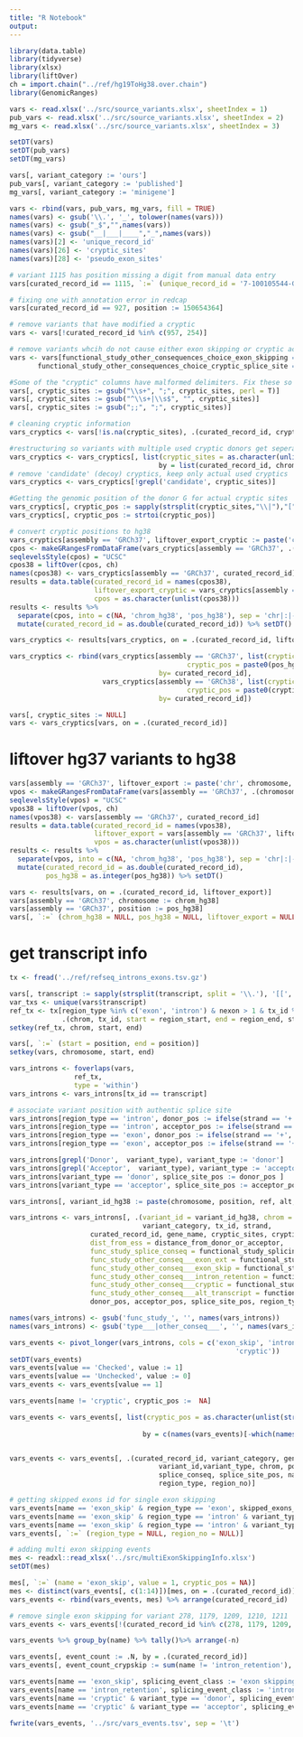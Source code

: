 ```yaml
---
title: "R Notebook"
output: 
---
```


```r
library(data.table)
library(tidyverse)
library(xlsx)
library(liftOver)
ch = import.chain("../ref/hg19ToHg38.over.chain")
library(GenomicRanges)
```


```r
vars <- read.xlsx('../src/source_variants.xlsx', sheetIndex = 1)
pub_vars <- read.xlsx('../src/source_variants.xlsx', sheetIndex = 2)
mg_vars <- read.xlsx('../src/source_variants.xlsx', sheetIndex = 3)

setDT(vars)
setDT(pub_vars)
setDT(mg_vars)

vars[, variant_category := 'ours']
pub_vars[, variant_category := 'published']
mg_vars[, variant_category := 'minigene']

vars <- rbind(vars, pub_vars, mg_vars, fill = TRUE)
names(vars) <- gsub('\\.', '_', tolower(names(vars)))
names(vars) <- gsub("_$","",names(vars))
names(vars) <- gsub("__|___|____","_",names(vars))
names(vars)[2] <- 'unique_record_id'
names(vars)[26] <- 'cryptic_sites'
names(vars)[28] <- 'pseudo_exon_sites'
```

```r
# variant 1115 has position missing a digit from manual data entry
vars[curated_record_id == 1115, `:=` (unique_record_id = '7-100105544-G-A', position = 100105544)]

# fixing one with annotation error in redcap
vars[curated_record_id == 927, position := 150654364]

# remove variants that have modified a cryptic
vars <- vars[!curated_record_id %in% c(957, 254)]

# remove variants whcih do not cause either exon skipping or cryptic activation
vars <- vars[functional_study_other_consequences_choice_exon_skipping == 'Checked' |
       functional_study_other_consequences_choice_cryptic_splice_site == 'Checked']

```


```r
#Some of the "cryptic" columns have malformed delimiters. Fix these so that it is possible to cleanly transform this column into rows.
vars[, cryptic_sites := gsub("\\s+", ";", cryptic_sites, perl = T)]
vars[, cryptic_sites := gsub("^\\s+|\\s$", "", cryptic_sites)]
vars[, cryptic_sites := gsub(";;", ";", cryptic_sites)]

# cleaning cryptic information
vars_cryptics <- vars[!is.na(cryptic_sites), .(curated_record_id, cryptic_sites, chromosome, assembly)]

#restructuring so variants with multiple used cryptic donors get seperate rows
vars_cryptics <- vars_cryptics[, list(cryptic_sites = as.character(unlist(strsplit(cryptic_sites, "\\;")))),
                                     by = list(curated_record_id, chromosome, assembly)]
# remove 'candidate' (decoy) cryptics, keep only actual used cryptics
vars_cryptics <- vars_cryptics[!grepl('candidate', cryptic_sites)]

#Getting the genomic position of the donor G for actual cryptic sites
vars_cryptics[, cryptic_pos := sapply(strsplit(cryptic_sites,"\\|"),"[",2)]
vars_cryptics[, cryptic_pos := strtoi(cryptic_pos)]
```

```r
# convert cryptic positions to hg38
vars_cryptics[assembly == 'GRCh37', liftover_export_cryptic := paste('chr', chromosome, ':', cryptic_pos, '-', cryptic_pos, sep = '')]
cpos <- makeGRangesFromDataFrame(vars_cryptics[assembly == 'GRCh37', .(chromosome, start = cryptic_pos, end = cryptic_pos)])
seqlevelsStyle(cpos) = "UCSC"
cpos38 = liftOver(cpos, ch)
names(cpos38) <- vars_cryptics[assembly == 'GRCh37', curated_record_id]
results = data.table(curated_record_id = names(cpos38), 
                     liftover_export_cryptic = vars_cryptics[assembly == 'GRCh37', liftover_export_cryptic],
                     cpos = as.character(unlist(cpos38)))
results <- results %>% 
  separate(cpos, into = c(NA, 'chrom_hg38', 'pos_hg38'), sep = 'chr|:|-') %>% 
  mutate(curated_record_id = as.double(curated_record_id)) %>% setDT()

vars_cryptics <- results[vars_cryptics, on = .(curated_record_id, liftover_export_cryptic)]

```

```r
vars_cryptics <- rbind(vars_cryptics[assembly == 'GRCh37', list(cryptic_sites = paste0(cryptic_sites, collapse=";"),
                                            cryptic_pos = paste0(pos_hg38, collapse = ";")), 
                                     by= curated_record_id],
                       vars_cryptics[assembly == 'GRCh38', list(cryptic_sites = paste0(cryptic_sites, collapse=";"),
                                            cryptic_pos = paste0(cryptic_pos, collapse = ";")), 
                                     by= curated_record_id])

vars[, cryptic_sites := NULL]
vars <- vars_cryptics[vars, on = .(curated_record_id)]
```


# liftover hg37 variants to hg38
```r
vars[assembly == 'GRCh37', liftover_export := paste('chr', chromosome, ':', position, '-', position, sep = '')]
vpos <- makeGRangesFromDataFrame(vars[assembly == 'GRCh37', .(chromosome, start = position, end = position)])
seqlevelsStyle(vpos) = "UCSC"
vpos38 = liftOver(vpos, ch)
names(vpos38) <- vars[assembly == 'GRCh37', curated_record_id]
results = data.table(curated_record_id = names(vpos38), 
                     liftover_export = vars[assembly == 'GRCh37', liftover_export],
                     vpos = as.character(unlist(vpos38)))
results <- results %>% 
  separate(vpos, into = c(NA, 'chrom_hg38', 'pos_hg38'), sep = 'chr|:|-') %>% 
  mutate(curated_record_id = as.double(curated_record_id),
         pos_hg38 = as.integer(pos_hg38)) %>% setDT()

vars <- results[vars, on = .(curated_record_id, liftover_export)]
vars[assembly == 'GRCh37', chromosome := chrom_hg38]
vars[assembly == 'GRCh37', position := pos_hg38]
vars[, `:=` (chrom_hg38 = NULL, pos_hg38 = NULL, liftover_export = NULL)]
```


# get transcript info
```r
tx <- fread('../ref/refseq_introns_exons.tsv.gz')

vars[, transcript := sapply(strsplit(transcript, split = '\\.'), '[[', 1)]
var_txs <- unique(vars$transcript)
ref_tx <- tx[region_type %in% c('exon', 'intron') & nexon > 1 & tx_id %in% var_txs, 
             .(chrom, tx_id, start = region_start, end = region_end, strand, gene_name, region_type, region_no)]
setkey(ref_tx, chrom, start, end)

vars[, `:=` (start = position, end = position)]
setkey(vars, chromosome, start, end)

vars_introns <- foverlaps(vars, 
                ref_tx,
                type = 'within')
vars_introns <- vars_introns[tx_id == transcript]

```

```r
# associate variant position with authentic splice site
vars_introns[region_type == 'intron', donor_pos := ifelse(strand == '+', start, end)]
vars_introns[region_type == 'intron', acceptor_pos := ifelse(strand == '+', end, start)]
vars_introns[region_type == 'exon', donor_pos := ifelse(strand == '+', end + 1, start - 1)]
vars_introns[region_type == 'exon', acceptor_pos := ifelse(strand == '+', start - 1, end + 1)]

vars_introns[grepl('Donor',  variant_type), variant_type := 'donor']
vars_introns[grepl('Acceptor',  variant_type), variant_type := 'acceptor']
vars_introns[variant_type == 'donor', splice_site_pos := donor_pos ]
vars_introns[variant_type == 'acceptor', splice_site_pos := acceptor_pos ]
```



```r
vars_introns[, variant_id_hg38 := paste(chromosome, position, ref, alt, sep = '-')]

vars_introns <- vars_introns[, .(variant_id = variant_id_hg38, chrom = chromosome, pos = position, ref, alt, 
                                 variant_category, tx_id, strand, 
                    curated_record_id, gene_name, cryptic_sites, cryptic_pos, variant_type, hgvs_cdna, 
                    dist_from_ess = distance_from_donor_or_acceptor,  
                    func_study_splice_conseq = functional_study_splicing_consequence,
                    func_study_other_conseq___exon_ext = functional_study_other_consequences_choice_exon_extension,
                    func_study_other_conseq___exon_skip = functional_study_other_consequences_choice_exon_skipping, 
                    func_study_other_conseq___intron_retention = functional_study_other_consequences_choice_intron_retention,
                    func_study_other_conseq___cryptic = functional_study_other_consequences_choice_cryptic_splice_site,
                    func_study_other_conseq___alt_transcript = functional_study_other_consequences_choice_alternative_transcript,
                    donor_pos, acceptor_pos, splice_site_pos, region_type, region_no)]

```



```r
names(vars_introns) <- gsub('func_study_', '', names(vars_introns))
names(vars_introns) <- gsub('type___|other_conseq___', '', names(vars_introns))

vars_events <- pivot_longer(vars_introns, cols = c('exon_skip', 'intron_retention', 
                                                        'cryptic')) 
setDT(vars_events)
vars_events[value == 'Checked', value := 1]
vars_events[value == 'Unchecked', value := 0]
vars_events <- vars_events[value == 1] 

vars_events[name != 'cryptic', cryptic_pos :=  NA]

vars_events <- vars_events[, list(cryptic_pos = as.character(unlist(strsplit(cryptic_pos, 
                                                                                   split = ';')))), 
                                 by = c(names(vars_events)[-which(names(vars_events) == 'cryptic_pos')])]


vars_events <- vars_events[, .(curated_record_id, variant_category, gene_name, tx_id, strand,
                                     variant_id,variant_type, chrom, pos, ref, alt, dist_from_ess,
                                     splice_conseq, splice_site_pos, name, value, cryptic_pos,
                                     region_type, region_no)]

```


```r
# getting skipped exons id for single exon skipping
vars_events[name == 'exon_skip' & region_type == 'exon', skipped_exons_id := region_no]
vars_events[name == 'exon_skip' & region_type == 'intron' & variant_type == 'donor', skipped_exons_id := region_no]
vars_events[name == 'exon_skip' & region_type == 'intron' & variant_type == 'acceptor', skipped_exons_id := region_no + 1]
vars_events[, `:=` (region_type = NULL, region_no = NULL)]
```



```r
# adding multi exon skipping events
mes <- readxl::read_xlsx('../src/multiExonSkippingInfo.xlsx')
setDT(mes)

mes[, `:=` (name = 'exon_skip', value = 1, cryptic_pos = NA)]
mes <- distinct(vars_events[, c(1:14)])[mes, on = .(curated_record_id)]
vars_events <- rbind(vars_events, mes) %>% arrange(curated_record_id)

# remove single exon skipping for variant 278, 1179, 1209, 1210, 1211
vars_events <- vars_events[!(curated_record_id %in% c(278, 1179, 1209, 1210, 1211) & name == 'exon_skip' & !grepl('\\-', skipped_exons_id))]

vars_events %>% group_by(name) %>% tally()%>% arrange(-n)
```

```r
vars_events[, event_count := .N, by = .(curated_record_id)]
vars_events[, event_count_crypskip := sum(name != 'intron_retention'), by = .(curated_record_id)]
```

```r
vars_events[name == 'exon_skip', splicing_event_class := 'exon skipping']
vars_events[name == 'intron_retention', splicing_event_class := 'intron retention']
vars_events[name == 'cryptic' & variant_type == 'donor', splicing_event_class := "cryptic donor"]
vars_events[name == 'cryptic' & variant_type == 'acceptor', splicing_event_class := "cryptic acceptor"]
```

```r
fwrite(vars_events, '../src/vars_events.tsv', sep = '\t')

```


